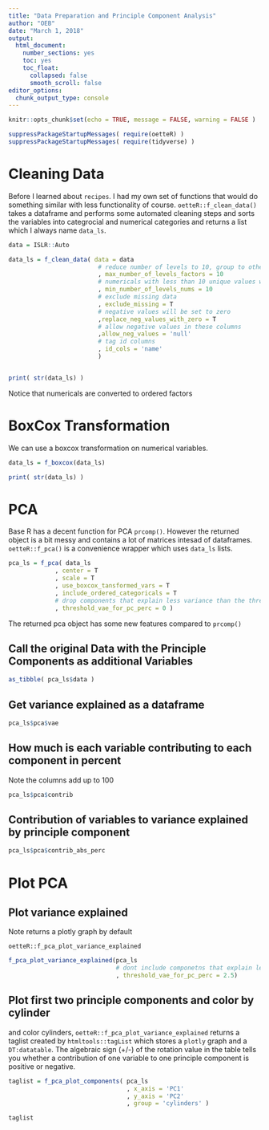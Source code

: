 ```yaml
---
title: "Data Preparation and Principle Component Analysis"
author: "OEB"
date: "March 1, 2018"
output: 
  html_document: 
    number_sections: yes
    toc: yes
    toc_float:
      collapsed: false
      smooth_scroll: false
editor_options: 
  chunk_output_type: console
---
```


```r
knitr::opts_chunk$set(echo = TRUE, message = FALSE, warning = FALSE )
```

```r

suppressPackageStartupMessages( require(oetteR) ) 
suppressPackageStartupMessages( require(tidyverse) )

```


# Cleaning Data

Before I learned about `recipes`. I had my own set of functions that would do something similar with less functionality of course. `oetteR::f_clean_data()` takes a dataframe and performs some automated cleaning steps and sorts the variables into categrocial and numerical categories and returns a list which I always name `data_ls`.


```r

data = ISLR::Auto

data_ls = f_clean_data( data = data
                         # reduce number of levels to 10, group to other
                         , max_number_of_levels_factors = 10
                         # numericals with less than 10 unique values will be converted to factors
                         , min_number_of_levels_nums = 10
                         # exclude missing data
                         , exclude_missing = T
                         # negative values will be set to zero
                         ,replace_neg_values_with_zero = T
                         # allow negative values in these columns
                         ,allow_neg_values = 'null'
                         # tag id columns
                         , id_cols = 'name'
                         )


print( str(data_ls) )


```

Notice that numericals are converted to ordered factors

# BoxCox Transformation

We can use a boxcox transformation on numerical variables.


```r

data_ls = f_boxcox(data_ls)

print( str(data_ls) )

```

# PCA

Base R has a decent function for PCA `prcomp()`. However the returned object is a bit messy and contains a lot of matrices intesad of dataframes. `oetteR::f_pca()` is a convenience wrapper which uses `data_ls` lists. 


```r

pca_ls = f_pca( data_ls
             , center = T
             , scale = T
             , use_boxcox_tansformed_vars = T
             , include_ordered_categoricals = T
             # drop components that explain less variance than the threshold
             , threshold_vae_for_pc_perc = 0 )


```

The returned pca object has some new features compared to `prcomp()`

## Call the original Data with the Principle Components as additional Variables

```r

as_tibble( pca_ls$data )

```

## Get variance explained as a dataframe

```r

pca_ls$pca$vae

```

## How much is each variable contributing to each component in percent

Note the columns add up to 100

```r

pca_ls$pca$contrib

```

## Contribution of variables to variance explained by principle component

```r

pca_ls$pca$contrib_abs_perc


```

# Plot PCA

## Plot variance explained

Note returns a plotly graph by default

`oetteR::f_pca_plot_variance_explained`

```r

f_pca_plot_variance_explained(pca_ls
                              # dont include componetns that explain less than 2.5 percent of the variabnce
                              , threshold_vae_for_pc_perc = 2.5)


```

## Plot first two principle components and color by cylinder

and color cylinders, `oetteR::f_pca_plot_variance_explained` returns a taglist created by `htmltools::tagList` which stores a `plotly` graph and a `DT:datatable`. The algebraic sign (+/-) of the rotation value in the table tells you whether a contribution of one variable to one principle component is positive or negative.



```r

taglist = f_pca_plot_components( pca_ls
                                 , x_axis = 'PC1'
                                 , y_axis = 'PC2'
                                 , group = 'cylinders' )

taglist

```

